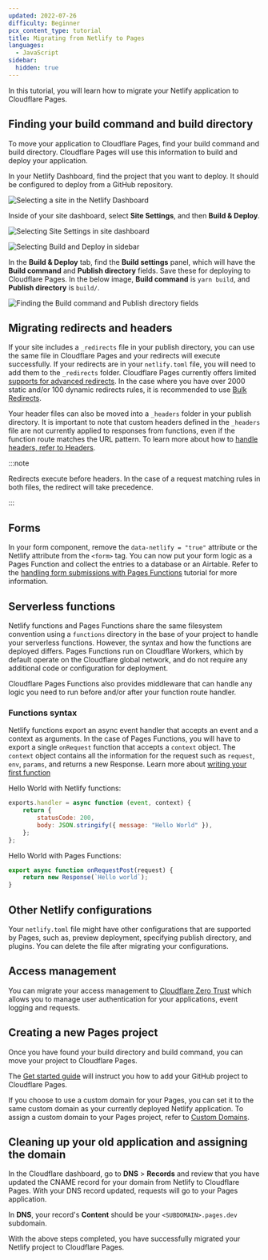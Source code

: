 ```yaml
---
updated: 2022-07-26
difficulty: Beginner
pcx_content_type: tutorial
title: Migrating from Netlify to Pages
languages:
  - JavaScript
sidebar:
  hidden: true
---
```


In this tutorial, you will learn how to migrate your Netlify application to Cloudflare Pages.

## Finding your build command and build directory

To move your application to Cloudflare Pages, find your build command and build directory. Cloudflare Pages will use this information to build and deploy your application.

In your Netlify Dashboard, find the project that you want to deploy. It should be configured to deploy from a GitHub repository.

![Selecting a site in the Netlify Dashboard](~/assets/images/pages/migrations/netlify-deploy-1.png)

Inside of your site dashboard, select **Site Settings**, and then **Build & Deploy**.

![Selecting Site Settings in site dashboard](~/assets/images/pages/migrations/netlify-deploy-2.png)

![Selecting Build and Deploy in sidebar](~/assets//images/pages/migrations/netlify-deploy-3.png)

In the **Build & Deploy** tab, find the **Build settings** panel, which will have the **Build command** and **Publish directory** fields. Save these for deploying to Cloudflare Pages. In the below image, **Build command** is `yarn build`, and **Publish directory** is `build/`.

![Finding the Build command and Publish directory fields](~/assets/images/pages/migrations/netlify-deploy-4.png)

## Migrating redirects and headers

If your site includes a `_redirects` file in your publish directory, you can use the same file in Cloudflare Pages and your redirects will execute successfully. If your redirects are in your `netlify.toml` file, you will need to add them to the `_redirects` folder. Cloudflare Pages currently offers limited [supports for advanced redirects](/pages/configuration/redirects/). In the case where you have over 2000 static and/or 100 dynamic redirects rules, it is recommended to use [Bulk Redirects](/rules/url-forwarding/bulk-redirects/create-dashboard/).

Your header files can also be moved into a `_headers` folder in your publish directory. It is important to note that custom headers defined in the `_headers` file are not currently applied to responses from functions, even if the function route matches the URL pattern. To learn more about how to [handle headers, refer to Headers](/pages/configuration/headers/).

:::note

Redirects execute before headers. In the case of a request matching rules in both files, the redirect will take precedence.

:::

## Forms

In your form component, remove the `data-netlify = "true"` attribute or the Netlify attribute from the `<form>` tag. You can now put your form logic as a Pages Function and collect the entries to a database or an Airtable. Refer to the [handling form submissions with Pages Functions](/pages/tutorials/forms/) tutorial for more information.

## Serverless functions

Netlify functions and Pages Functions share the same filesystem convention using a `functions` directory in the base of your project to handle your serverless functions. However, the syntax and how the functions are deployed differs. Pages Functions run on Cloudflare Workers, which by default operate on the Cloudflare global network, and do not require any additional code or configuration for deployment.

Cloudflare Pages Functions also provides middleware that can handle any logic you need to run before and/or after your function route handler.

### Functions syntax

Netlify functions export an async event handler that accepts an event and a context as arguments. In the case of Pages Functions, you will have to export a single `onRequest` function that accepts a `context` object. The `context` object contains all the information for the request such as `request`, `env`, `params`, and returns a new Response. Learn more about [writing your first function](/pages/functions/get-started/)

Hello World with Netlify functions:

```js
exports.handler = async function (event, context) {
	return {
		statusCode: 200,
		body: JSON.stringify({ message: "Hello World" }),
	};
};
```

Hello World with Pages Functions:

```js
export async function onRequestPost(request) {
	return new Response(`Hello world`);
}
```

## Other Netlify configurations

Your `netlify.toml` file might have other configurations that are supported by Pages, such as, preview deployment, specifying publish directory, and plugins. You can delete the file after migrating your configurations.

## Access management

You can migrate your access management to [Cloudflare Zero Trust](/cloudflare-one/) which allows you to manage user authentication for your applications, event logging and requests.

## Creating a new Pages project

Once you have found your build directory and build command, you can move your project to Cloudflare Pages.

The [Get started guide](/pages/get-started/) will instruct you how to add your GitHub project to Cloudflare Pages.

If you choose to use a custom domain for your Pages, you can set it to the same custom domain as your currently deployed Netlify application. To assign a custom domain to your Pages project, refer to [Custom Domains](/pages/configuration/custom-domains/).

## Cleaning up your old application and assigning the domain

In the Cloudflare dashboard, go to **DNS** > **Records** and review that you have updated the CNAME record for your domain from Netlify to Cloudflare Pages. With your DNS record updated, requests will go to your Pages application.

In **DNS**, your record's **Content** should be your `<SUBDOMAIN>.pages.dev` subdomain.

With the above steps completed, you have successfully migrated your Netlify project to Cloudflare Pages.
